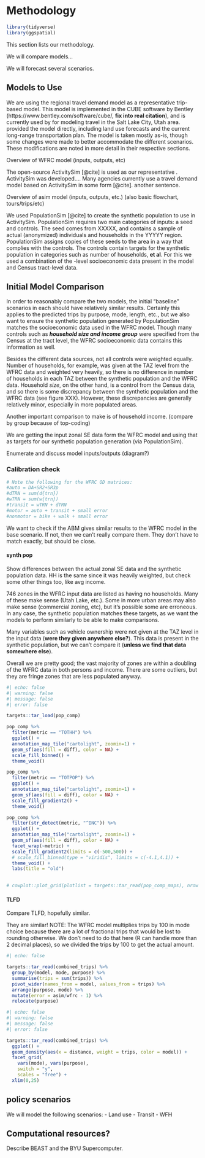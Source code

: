 # Methodology {#sec-methods}

```r
library(tidyverse)
library(ggspatial)
```


This section lists our methodology.

We will compare models...

We will forecast several scenarios.

## Models to Use

We are using the \acr{WFRC} regional travel demand model as a representative trip-based model.
This model is implemented in the CUBE software by Bentley (https://www.bentley.com/software/cube/, **fix into real citation**), and is currently used by \acr{WFRC} for modeling travel in the Salt Lake City, Utah area.
\acr{WFRC} provided the model directly, including land use forecasts and the current long-range transportation plan.
The model is taken mostly as-is, though some changes were made to better accommodate the different scenarios.
These modifications are noted in more detail in their respective sections.

Overview of WFRC model (inputs, outputs, etc)

The open-source ActivitySim [@cite] is used as our representative \acr{ABM}.
ActivitySim was developed....
Many agencies currently use a travel demand model based on ActivitySim in some form [@cite].
another sentence.

Overview of asim model (inputs, outputs, etc.) (also basic flowchart, tours/trips/etc)

We used PopulationSim [@cite] to create the synthetic population to use in ActivitySim.
PopulationSim requires two main categories of inputs: a seed and controls.
The seed comes from XXXXX, and contains a sample of actual (anonymized) individuals and households in the YYYYY region.
PopulationSim assigns copies of these seeds to the area in a way that complies with the controls.
The controls contain targets for the synthetic population in categories such as number of households, **et al**.
For this we used a combination of the \acr{TAZ}-level socioeconomic data present in the \acr{WFRC} model and Census tract-level data.

## Initial Model Comparison

In order to reasonably compare the two models, the initial "baseline" scenarios in each should have relatively similar results.
Certainly this applies to the predicted trips by purpose, mode, length, etc., but we also want to ensure the synthetic population generated by PopulationSim matches the socioeconomic data used in the WFRC model.
Though many controls such as ***household size and income group*** were specified from the Census at the tract level, the WFRC socioeconomic data contains this information as well.

Besides the different data sources, not all controls were weighted equally.
Number of households, for example, was given at the TAZ level from the WFRC data and weighted very heavily, so there is no difference in number of households in each TAZ between the synthetic population and the WFRC data.
Household *size*, on the other hand, is a control from the Census data, and so there is some discrepancy between the synthetic population and the WFRC data (see figure XXX).
However, these discrepancies are generally relatively minor, especially in more populated areas.

Another important comparison to make is of household income. (compare by group because of top-coding)

We are getting the input zonal SE data form the WFRC model and using that as targets for our synthetic population generation (via PopulationSim).

Enumerate and discuss model inputs/outputs (diagram?)

### Calibration check

```r
# Note the following for the WFRC OD matrices:
#auto = DA+SR2+SR3p
#dTRN = sum(d{trn})
#wTRN = sum(w{trn})
#transit = wTRN + dTRN
#motor = auto + transit + small error
#nonmotor = bike + walk + small error
```

We want to check if the ABM gives similar results to the WFRC model in the base scenario.
If not, then we can't really compare them.
They don't have to match exactly, but should be close.

#### synth pop

Show differences between the actual zonal SE data and the synthetic population data.
HH is the same since it was heavily weighted, but check some other things too, like avg income.

746 zones in the WFRC input data are listed as having no households.
Many of these make sense (Utah Lake, etc.).
Some in more urban areas may also make sense (commercial zoning, etc), but it's possible some are erroneous.
In any case, the synthetic population matches these targets, as we want the models to perform similarly to be able to make comparisons.

Many variables such as vehicle ownership were not given at the TAZ level in the input data (**were they given anywhere else?**).
This data is present in the synthetic population, but we can't compare it (**unless we find that data somewhere else**).

Overall we are pretty good; the vast majority of zones are within a doubling of the WFRC data in both persons and income.
There are some outliers, but they are fringe zones that are less populated anyway.

```r
#| echo: false
#| warning: false
#| message: false
#| error: false

targets::tar_load(pop_comp)

pop_comp %>% 
  filter(metric == "TOTHH") %>% 
  ggplot() +
  annotation_map_tile("cartolight", zoomin=1) +
  geom_sf(aes(fill = diff), color = NA) +
  scale_fill_binned() +
  theme_void()

pop_comp %>% 
  filter(metric == "TOTPOP") %>% 
  ggplot() +
  annotation_map_tile("cartolight", zoomin=1) +
  geom_sf(aes(fill = diff), color = NA) +
  scale_fill_gradient2() +
  theme_void()

pop_comp %>% 
  filter(str_detect(metric, "^INC")) %>% 
  ggplot() +
  annotation_map_tile("cartolight", zoomin=1) +
  geom_sf(aes(fill = diff), color = NA) +
  facet_wrap(~metric) +
  scale_fill_gradient2(limits = c(-500,500)) +
  # scale_fill_binned(type = "viridis", limits = c(-4.1,4.1)) +
  theme_void() +
  labs(title = "old")
  

# cowplot::plot_grid(plotlist = targets::tar_read(pop_comp_maps), nrow = 3)
```


#### TLFD

Compare TLFD, hopefully similar.

They are similar!
NOTE: The WFRC model multiplies trips by 100 in mode choice because there are a lot of fractional trips that would be lost to rounding otherwise.
We don't need to do that here (R can handle more than 2 decimal places), so we divided the trips by 100 to get the actual amount.

```r
#| echo: false

targets::tar_read(combined_trips) %>%
  group_by(model, mode, purpose) %>%
  summarise(trips = sum(trips)) %>%
  pivot_wider(names_from = model, values_from = trips) %>%
  arrange(purpose, mode) %>%
  mutate(error = asim/wfrc - 1) %>%
  relocate(purpose)
```

```r
#| echo: false
#| warning: false
#| message: false
#| error: false

targets::tar_read(combined_trips) %>% 
  ggplot() +
  geom_density(aes(x = distance, weight = trips, color = model)) +
  facet_grid(
    vars(mode), vars(purpose),
    switch = "y",
    scales = "free") +
  xlim(0,25)
```



## policy scenarios

We will model the following scenarios:
- Land use
- Transit
- WFH

## Computational resources?

Describe BEAST and the BYU Supercomputer.
